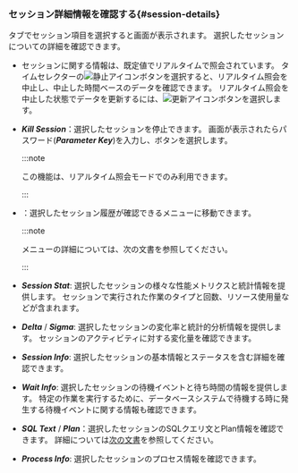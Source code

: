### セッション詳細情報を確認する{#session-details}

<Cmdname sid="active_sessions" className="uitext" />タブでセッション項目を選択すると<Cmdname sid="session_detail" className="uitext" />画面が表示されます。 選択したセッションについての詳細を確認できます。

<InDoc product="postgresql"><ImgLang img='db-session-details-info.png' desc='セッション詳細' /></InDoc>

<InDoc product="oracle-pro,oracle"><ImgLang img='db-session-details-info-oracle-pro.png' desc='セッション詳細' /></InDoc>

- セッションに関する情報は、既定値でリアルタイムで照会されています。 タイムセレクターの![静止アイコン](/img/ico-pause.svg)ボタンを選択すると、リアルタイム照会を中止し、中止した時間ベースのデータを確認できます。 リアルタイム照会を中止した状態でデータを更新するには、![更新アイコン](/img/ico-refresh.svg)ボタンを選択します。

- **_Kill Session_**：選択したセッションを停止できます。 <Cmdname sid="session_kill" className="uitext" />画面が表示されたらパスワード(**_Parameter Key_**)を入力し、<Cmdname sid="apply" className="uitext" />ボタンを選択します。

  :::note

  この機能は、リアルタイム照会モードでのみ利用できます。

  :::

<InDoc product="postgresql,oracle-pro,oracle">

- <Cmdname sid="TTL06721" className="uitext" />：選択したセッション履歴が確認できる<Cmdname sid="side_sessionHistory" className="uitext" />メニューに移動できます。

  :::note

  <Cmdname sid="side_sessionHistory" className="uitext" />メニューの詳細については、<Link to="analysis-session-history">次の文書</Link>を参照してください。

  :::

</InDoc>

<InDoc product="oracle-pro,oracle">

- **_Session Stat_**: 選択したセッションの様々な性能メトリクスと統計情報を提供します。 セッションで実行された作業のタイプと回数、リソース使用量などが含まれます。

- **_Delta_** / **_Sigma_**: 選択したセッションの変化率と統計的分析情報を提供します。 セッションのアクティビティに対する変化量を確認できます。

</InDoc>

- **_Session Info_**: 選択したセッションの基本情報とステータスを含む詳細を確認できます。

- **_Wait Info_**: 選択したセッションの待機イベントと待ち時間の情報を提供します。 特定の作業を実行するために、データベースシステムで待機する時に発生する待機イベントに関する情報も確認できます。

- **_SQL Text_** / **_Plan_**：選択したセッションのSQLクエリ文とPlan情報を確認できます。 詳細については[次の文書](#query-details)を参照してください。

<InDoc product="postgresql">

- **_Process Info_**: 選択したセッションのプロセス情報を確認できます。

</InDoc>
